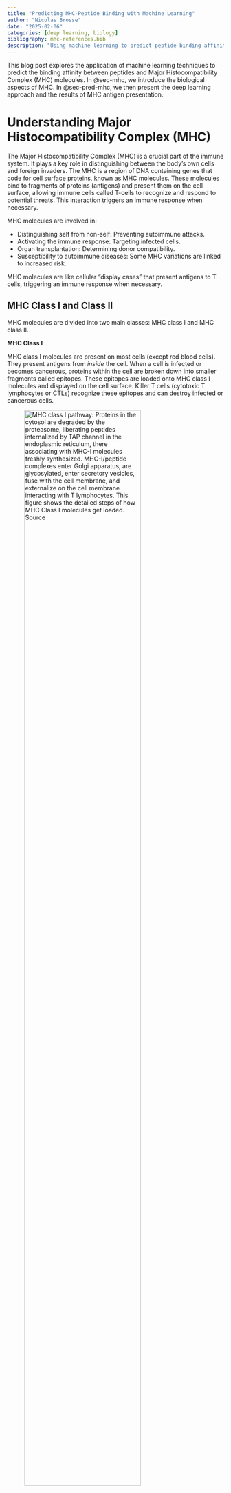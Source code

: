 ```yaml
---
title: "Predicting MHC-Peptide Binding with Machine Learning"
author: "Nicolas Brosse"
date: "2025-02-06"
categories: [deep learning, biology]
bibliography: mhc-references.bib
description: "Using machine learning to predict peptide binding affinity to Major Histocompatibility Complex (MHC) molecules."
---
```


This blog post explores the application of machine learning techniques to predict the binding affinity between peptides and Major Histocompatibility Complex (MHC) molecules. In @sec-mhc, we introduce the biological aspects of MHC. In @sec-pred-mhc, we then present the deep learning approach and the results of MHC antigen presentation.

# Understanding Major Histocompatibility Complex (MHC) {#sec-mhc}

The Major Histocompatibility Complex (MHC) is a crucial part of the immune system. It plays a key role in distinguishing between the body's own cells and foreign invaders. The MHC is a region of DNA containing genes that code for cell surface proteins, known as MHC molecules. These molecules bind to fragments of proteins (antigens) and present them on the cell surface, allowing immune cells called T-cells to recognize and respond to potential threats. This interaction triggers an immune response when necessary.

MHC molecules are involved in:

-   Distinguishing self from non-self: Preventing autoimmune attacks.
-   Activating the immune response: Targeting infected cells.
-   Organ transplantation: Determining donor compatibility.
-   Susceptibility to autoimmune diseases: Some MHC variations are linked to increased risk.

::: callout-note
MHC molecules are like cellular "display cases" that present antigens to T cells, triggering an immune response when necessary.
:::

## MHC Class I and Class II

MHC molecules are divided into two main classes: MHC class I and MHC class II.

**MHC Class I**

MHC class I molecules are present on most cells (except red blood cells). They present antigens from *inside* the cell. When a cell is infected or becomes cancerous, proteins within the cell are broken down into smaller fragments called epitopes. These epitopes are loaded onto MHC class I molecules and displayed on the cell surface. Killer T cells (cytotoxic T lymphocytes or CTLs) recognize these epitopes and can destroy infected or cancerous cells.

![MHC class I pathway: Proteins in the cytosol are degraded by the proteasome, liberating peptides internalized by TAP channel in the endoplasmic reticulum, there associating with MHC-I molecules freshly synthesized. MHC-I/peptide complexes enter Golgi apparatus, are glycosylated, enter secretory vesicles, fuse with the cell membrane, and externalize on the cell membrane interacting with T lymphocytes. This figure shows the detailed steps of how MHC Class I molecules get loaded. [Source](https://en.wikipedia.org/wiki/Major_histocompatibility_complex)](figures/MHC_Class_I_processing.png){width=80% #fig-mhc-class-I-pathway}

In humans, the main MHC class I molecules are HLA-A, HLA-B, and HLA-C (HLA stands for Human Leukocyte Antigen).

**MHC Class II**

MHC class II molecules are primarily found on specialized immune cells called antigen-presenting cells (APCs) like macrophages, dendritic cells, and B cells. They present antigens from *outside* the cell. APCs engulf foreign invaders and break them down into epitopes in a process called phagocytosis. These epitopes are loaded onto MHC class II molecules and displayed on the cell surface. Helper T cells recognize these epitopes and activate other immune cells to fight the infection. These Helper T cells have receptors that specifically bind to MHC Class II molecules. If a helper T cell recognizes a foreign epitope presented by MHC class II, it becomes activated and starts to coordinate the immune response. It releases chemical signals (cytokines) that help other immune cells, like B cells and killer T cells, to fight off the infection.

![This diagram shows how MHC class I molecules present antigens from inside the cell to cytotoxic T cells (CD8+), leading to the destruction of infected cells. Notice how the antigen is processed inside the cell and then presented on the cell surface. On the contrary, MHC class II molecules present antigens from *outside* the cell to helper T cells (CD4+), which then activate other immune cells. Notice how this differs from MHC class I, which presents antigens from inside the cell.[@antunes2018]](figures/Schematic-view-of-the-role-of-MHCs-in-T-cell-activation-Class-I-Major-Histocompatibility_W640.jpg){#fig-schematic-view-MHC-T-cell}

![Molecular structures of class I and class II MHCs. Molecular representation of a class I MHC (A, C) and a class II MHC (B, D). The upper panel shows a top view, while the bottom panel shows a cross section side-view of the binding clefts. Note that the binding cleft of a class I receptor is deeper, with "closed" extremities, while the class II cleft is shallower, with open extremities. The pockets involved in binding primary "anchor" residues are indicated. Together, structural differences in the shape of the cleft and the location of binding pockets have an impact on the overall conformation of bound ligands (e.g., peptides tend to adopt bulged conformations when bound to class I, and more linear conformations when bound to class II). [@antunes2018]](figures/Molecular-structures-of-class-I-and-class-II-MHCs-Molecular-representation-of-a-class-I_W640.jpg){#fig-mol-structures-I-II-MHC}

In humans, the main MHC class II molecules are HLA-DP, HLA-DQ, and HLA-DR.

**Human Leukocyte Antigens (HLA)**

In humans, MHC molecules are called Human Leukocyte Antigens (HLAs). The genes for HLA proteins are located within the MHC region on chromosome 6.

HLAs are important for:

-   Organ transplantation: HLA matching is crucial to prevent organ rejection.
-   Autoimmune diseases: Certain HLA types are associated with increased risk of autoimmune diseases.
-   Drug responses: HLA variations can influence how individuals respond to certain medications.
-   Evolutionary advantage: HLA diversity is important for population survival against various pathogens.

![Codominant expression of HLA genes. Each person inherits HLA genes from both parents, resulting in the expression of multiple HLA types. This increases the diversity of antigens that can be presented. [Source](https://en.wikipedia.org/wiki/Major_histocompatibility_complex)](figures/MHC_expression.png){#fig-codominant-expr-HLA fig-alt="Codominant expression of HLA genes"}

**MHC Diversity**

The MHC is highly diverse, with many different versions (alleles) of each MHC gene. This diversity is essential because different MHC molecules bind to different peptides. A diverse population is more likely to have individuals who can present antigens from new pathogens, ensuring better survival chances for the species.

## Datasets

The [IPD-IMGT/HLA Database](https://www.ebi.ac.uk/ipd/imgt/hla/download/) is a specialized resource focusing on the sequences of the human major histocompatibility complex (MHC) or human leukocyte antigen (HLA) system. It provides comprehensive information about HLA alleles, including their sequences, nomenclature, and associated metadata. This database is crucial for researchers in immunology, transplantation, and vaccine development, as accurate HLA typing is essential for understanding immune responses and predicting transplant compatibility. The [IEDB (Immune Epitope Database)](https://www.iedb.org/home_v3.php) is a widely used resource for curated experimental data on immune epitopes. It catalogs epitopes recognized by T cells and B cells in various diseases and conditions. The IEDB facilitates research in epitope discovery, vaccine design, and understanding immune recognition, offering tools and data for analyzing and predicting immune responses.

# Predicting MHC Binding: A Machine Learning Approach {#sec-pred-mhc}

## Relevance to Machine Learning

The interaction between an MHC molecule and a peptide is highly dependent on the amino acid sequence of the peptide and the specific type of MHC molecule. This sequence-structure-function relationship makes MHC-peptide binding prediction a suitable problem for machine learning. Experimental data on MHC-peptide binding affinities, though sometimes sparse, is available for training and evaluating predictive models. The high polymorphism of MHC genes, with numerous variants (alleles) existing in the population, adds complexity and motivates the development of specific prediction models.

**Key MHC Concepts:**

-   MHC Class I and Class II: The two main classes of MHC molecules.
-   Epitope: The specific part of the peptide recognized by the T cell receptor.
-   Polymorphism: The existence of multiple versions (alleles) of MHC genes within a population. Different MHC alleles bind to different sets of peptides.
-   Binding Affinity: The strength of the interaction between an MHC molecule and a peptide. Often measured experimentally, it serves as the target variable for many machine learning models.

**Machine Learning Approaches**

MHC-peptide binding prediction aims to develop models that accurately predict the binding affinity between a given peptide sequence and a specific MHC allele. This can be framed as a regression or classification task.

-   **Input:** Peptide sequence, MHC allele (represented as a sequence or encoding).
-   **Output:** Binding affinity (e.g., IC50 value, Kd value) or a binary label (binder/non-binder).

Feature engineering and model selection are crucial for building effective predictors. Common approaches include:

-   **Sequence-based Features:** Amino acid composition, n-grams, physicochemical properties.
-   **Structure-based Features:** (If available) Information about the 3D structure of the MHC-peptide complex.
-   **MHC Allele Encoding:** Techniques such as one-hot encoding, amino acid embeddings, or other methods to represent the MHC allele sequence.
-   **Machine Learning Algorithms:** Linear regression, Support Vector Machines (SVMs), Random Forests, Neural Networks (including Convolutional Neural Networks and Transformers).

## Project Overview

::: callout-note
The code is available at [https://github.com/nbrosse/mhcpred](https://github.com/nbrosse/mhcpred).
:::

The goal of this project is to build a machine learning classifier that predicts whether a given peptide will be presented by a specific MHC class I protein, identified by its allele name. The data used for this project is derived from the training and evaluation data of NetMHCPan4.1 [@10.1093/nar/gkaa379], a well-established framework for MHC binding prediction. The data is split into training and testing sets, with the training data further divided into five folds for cross-validation.

The dataset contains a binary target variable, "hit" (1 if the peptide is presented by the MHC, 0 otherwise), and two features:

-   **"peptide"**: The amino acid sequence of the peptide. These short chains of amino acids are potential antigens that could be presented to the immune system.

-   **"allele"**: The name of the MHC class I allele. MHC molecules are highly polymorphic, meaning there are many different versions (alleles) within the human population. Each allele has a slightly different binding groove, affecting which peptides it can bind and present. You can find details on the naming convention [here (nomenclature)](https://hla.alleles.org/nomenclature/naming.html).

::: callout-note
Predicting MHC antigen presentation is a complex field. This project provides a simplified introduction to the problem. For a more in-depth understanding, we recommend exploring *NetMHCPan* [@10.1093/nar/gkaa379] and *MHCflurry* [@2020mhcflurry] and the references cited within those publications. Note that the specific data used in this project is derived from NetMHCPan4.1 but must remain private.
:::

We begin with Exploratory Data Analysis (EDA) to understand the characteristics of our data.

{{< embed notebooks/_EDA.ipynb echo=true >}}

### Using MHCflurry Pretrained Models for Prediction

We leverage the [mhcflurry package](https://github.com/openvax/mhcflurry) to build our classifier. MHCflurry is a tool specifically designed for MHC binding affinity prediction. See also the associated paper [@2020mhcflurry]. MHCflurry is a software package focused on predicting how strongly peptides bind to MHC class I molecules. It's based on machine learning models trained on a large dataset of experimentally measured peptide-MHC binding affinities. The current version uses neural networks trained with a mix of binding affinity and mass spectrometry data (ligand presentation).

We use the Binding Affinity pretrained model from mhcflurry to predict the binding affinity of peptides to MHC class I molecules using `Class1AffinityPredictor`. The following code assumes you have installed `mhcflurry` and downloaded the required pretrained models.

```bash
mhcflurry-downloads fetch models_class1_presentation
python scripts/mhcflurry_benchmark.py
```

```python
def predict_with_mhcflurry() -> pd.DataFrame:
    predictor = Class1AffinityPredictor.load()
    df_test = get_test_data()
    mhcflurry_predictions = predictor.predict_to_dataframe(
        peptides=df_test.peptide.values,
        alleles=df_test.allele.values,
        allele=None,
    )
    df = pd.merge(df_test, mhcflurry_predictions, on=["allele", "peptide"], how="left")
    df.to_csv(str(output_path / "mhcflurry_predictions.csv"), index=False)
    return df
```

The output is of the form:

| peptide       | hit   | allele      |   prediction |   prediction_low |   prediction_high |   prediction_percentile |
|:--------------|:------|:------------|-------------:|-----------------:|------------------:|------------------------:|
| AAPATRAAL     | True  | HLA-B*35:03 |      94.297  |          59.902  |           144.624 |                   0.205 |
| AAPSAAREL     | True  | HLA-B*35:03 |     116.19   |          79.847  |           169.241 |                   0.262 |
| AEISQIHQSVTD  | True  | HLA-B*35:03 |   26103.26   |        22695.389  |         28415     |                  15.739 |
| ALEEQLQQIRAE  | True  | HLA-B*35:03 |   24797.131  |        19988.967  |         28062.65  |                  13.571 |
| AQDPLLLQM     | True  | HLA-B*35:03 |    2164.336  |          745.888  |          5390.727 |                   1.413 |
| ASAPPGPPA     | True  | HLA-B*35:03 |    1398.729  |          387.675  |          3293.692 |                   1.157 |
| DAHKGVAL      | True  | HLA-B*35:03 |      84.315  |          54.736  |           133.899 |                   0.175 |
| DNPIQTVSL     | True  | HLA-B*35:03 |    1386.767  |          565.122  |          3667.21  |                   1.151 |
| DPEAFLVQI     | True  | HLA-B*35:03 |     245.485  |          133.986  |           394.752 |                   0.484 |


The first 3 columns come from the test dataset.

*   **peptide**: The amino acid sequence of the peptide being evaluated.
*   **hit**: The ground truth, a boolean value indicating whether the peptide is known to be presented by the given MHC allele (`True`) or not (`False`).
*   **allele**: The name of the MHC class I allele being considered.

The following columns are added by the binding affinity predictions:

*   **prediction**: The raw prediction score from the MHCflurry model. Higher values generally indicate a stronger predicted binding affinity. These values are not directly interpretable in isolation.
*   **prediction_low/prediction_high**: These represent the lower and upper bounds of a 95% confidence interval around the `prediction` value. They provide an estimate of the uncertainty associated with the prediction.
*   **prediction_percentile**: This is the most useful column for interpreting the results. It represents the percentile rank of the `prediction` score compared to a background distribution of scores for random peptides. A lower percentile indicates a stronger predicted binding affinity. For example, a percentile of 1.0 means that the predicted score is in the top 1% of all possible scores.

The uncertainty estimation comes from the ensemble of neural networks used for the prediction. A percentile threshold (e.g., 2%) is commonly used to determine whether a peptide is likely to bind (lower is better).

### Prediction: Fitting a `Class1BinaryNeuralNetwork`

We now fit a `Class1BinaryNeuralNetwork` on the training dataset. The code is available at [https://github.com/nbrosse/mhcpred](https://github.com/nbrosse/mhcpred).

Here's a glimpse of the training data structure:

| peptide      | allele      | hit   |
|:-------------|:------------|:------|
| YFPLAPFNQL   | HLA-C*14:02 | True  |
| KESKINQVF    | HLA-B*44:02 | True  |
| QPHDPLVPLSA  | HLA-B*54:01 | True  |
| RTIADSLINSF   | HLA-B*57:03 | True  |

Challenges arise in encoding the peptide and allele sequences for use in a neural network. Peptides have variable lengths, and alleles are represented by their names.

The `MHCFlurry` package provides a mapping between alleles and their corresponding MHC molecule sequences within the `allele_sequences.csv` file. This mapping is crucial for encoding the alleles.

| Allele      | Sequence                                  |
|:------------|:------------------------------------------|
| HLA-A*01:01 | YFAMYQENMAHTDANTLYGIIYDRDYTWVARVYRGYA    |
| HLA-A*01:02 | YSAMYQENMAHTDANTLYGIIYDRDYTWVARVYRGYA    |
| HLA-A*01:03 | YFAMYQENMAHTDANTLYGIMYDRDYTWVARVYRGYA    |
| HLA-A*01:04 | YFAMYQENMAHTDANTLYGIIYDRDYTWVARVYRGYX    |
| HLA-A*01:06 | YFAMYQENMAHTDANTLYGIIYDRDYTWVALAYRGYA    |

First, we import necessary libraries. We also import components from our own `mhcpred` library, which contains the neural network architecture and data loading functions.

```python
import pickle
from pathlib import Path
from typing import Iterator

import numpy as np
import pandas as pd
from mhcflurry.allele_encoding import AlleleEncoding
from mhcflurry.encodable_sequences import EncodableSequences
from sklearn.model_selection import train_test_split

from mhcpred.class1_binary_nn import Class1BinaryNeuralNetwork
from mhcpred.config import settings
from mhcpred.data import get_test_data, get_train_data
from mhcpred.hyperparameters import base_hyperparameters
```

We load the allele sequences, training data, and test data using helper functions. The allele sequences are crucial for encoding the MHC alleles.

```python
allele_sequences = pd.read_csv(
    str(data_path / "allele_sequences.csv"), index_col=0
).iloc[:, 0]

df_total_train = get_train_data()
df_test = get_test_data()
```

We determine the alleles present in our data and filter the loaded allele sequences to only include those we'll be using.

```python
alleles_in_use = set(df_total_train.allele).union(set(df_test.allele))
allele_sequences_in_use = allele_sequences[allele_sequences.index.isin(alleles_in_use)]
```

The [`AlleleEncoding` class](https://github.com/openvax/mhcflurry/blob/8e9f35381a476362ca41cb71eb0a90f6573fe4b3/mhcflurry/allele_encoding.py) is designed to cache encodings for a sequence of alleles. It maps allele names to integer indices and sequences, allowing consistent use of these mappings, especially as inputs to neural networks. The [`EncodableSequences` class](https://github.com/openvax/mhcflurry/blob/8e9f35381a476362ca41cb71eb0a90f6573fe4b3/mhcflurry/encodable_sequences.py) is used to encode variable-length peptides into fixed-size numerical matrices. It caches various encodings of a list of sequences and provides methods to encode these sequences into fixed-length categorical or vector representations.

We also split the training data into training and validation sets using `train_test_split` from `sklearn`. Stratified splitting ensures the class balance is maintained across the training and validation sets. The validation data is also preprocessed by encoding the peptides and alleles.

```python
allele_encoding = AlleleEncoding(
    alleles=allele_sequences_in_use.index.values,
    allele_to_sequence=allele_sequences_in_use.to_dict(),
)

df_train, df_val = train_test_split(
    df_total_train, test_size=0.1, shuffle=True, stratify=df_total_train.hit.values
)

val_peptides = EncodableSequences(df_val.peptide.values)
val_alleles = AlleleEncoding(
    alleles=df_val.allele.values,
    allele_to_sequence=allele_sequences_in_use.to_dict(),
)
```

`AlleleEncoding` provides a robust and efficient way to manage and encode allele sequences. It handles the complexities of mapping allele names to indices, storing and padding sequences, and providing different encoding options. The `AlleleEncoding` class manages allele sequences efficiently:

1. **Allele Universe vs. Used Alleles:** The class distinguishes between two sets of alleles:
  * **Allele Universe:** The complete set of alleles the system *knows* about. This is defined by the `allele_to_sequence` dictionary, mapping allele names to their amino acid sequences.
  * **Used Alleles:** The specific set of alleles used in a particular analysis or task. This is provided as a list when creating an `AlleleEncoding` instance.

2. **`allele_to_index` Mapping:** A dictionary (`self.allele_to_index`) is created to map each allele in the *universe* to a unique integer index. This includes a special index for `None` values, often used as padding. This mapping ensures consistency: the same allele always gets the same index.

3. **Sequence Storage (`self.sequences`):** The amino acid sequences for all alleles in the *universe* are stored in a Pandas Series (`self.sequences`). Critically, these sequences are padded to the same length using "X" characters. This padding is essential for creating fixed-length numerical representations, which many machine learning models require.

4. **Borrowing (`borrow_from`):** The `borrow_from` parameter allows you to create a new `AlleleEncoding` instance that *inherits* the allele universe and mappings from an existing instance. This is a powerful way to ensure consistency across different parts of your code. You don't have to redefine the `allele_to_sequence` mapping every time.

5. **Encoding:** The class provides methods to encode the allele sequences into numerical matrices, suitable for machine learning.
  * `allele_representations(encoding_name)`: Encodes the *entire allele universe*. This is useful for pre-calculating encodings for all known alleles.
  * `fixed_length_vector_encoded_sequences(encoding_name)`: Encodes the *used alleles* (the subset provided when the object was initialized). This uses the pre-calculated encodings from `allele_representations` and selects only the encodings for the alleles in `self.alleles`, in the correct order. This gives you a matrix where each row represents an allele sequence.

6. **Encoding Methods (`encoding_name`):** The type of encoding can be specified using the `encoding_name` parameter. Common options include "BLOSUM62" (a substitution matrix) and "one-hot" encoding.

BLOSUM62 (Blocks Substitution Matrix) is a widely used substitution matrix in bioinformatics. It represents the likelihood of one amino acid being substituted for another during evolution. The matrix assigns a score to each pair of amino acids, reflecting their similarity. Higher scores indicate a higher probability of substitution (or that the two amino acids are more similar). Negative scores indicate substitutions that are less likely or even unfavorable.

The `AlleleEncoding` class uses BLOSUM62 to convert amino acid sequences into numerical representations. Each amino acid in the sequence is replaced by a vector of 21 numbers (20 amino acids + the "X" character). Each of these 21 numbers is the BLOSUM62 score between the amino acid in the sequence and the amino acid represented by the position in the 21-element vector.

1. **Amino Acid Indexing:** First, each amino acid is converted to an index. There's a mapping from amino acid letter to index.

2. **BLOSUM62 Lookup:** For each amino acid in the sequence, the code looks up its corresponding row in the BLOSUM62 matrix. This row represents the similarity scores between that amino acid and all other amino acids (and 'X').

3. **Vector Representation:** The row from the BLOSUM62 matrix becomes the vector representation of that amino acid. So, "M" would be represented by a vector of 21 numbers (the scores of M with every other amino acid and X), and "A" would also be represented by its own 21-number vector.

4. **Sequence Encoding:** The encoded sequence becomes a matrix. If the original sequence was of length *n*, the encoded sequence is now an *n* x 21 matrix.

The `train_data_iterator` function is a generator that yields batches of training data. This function also handles filtering of alleles that might be present in the training data but not in the `allele_sequences` data to handle potential data inconsistencies.

```python
def train_data_iterator(
    df_train: pd.DataFrame,
    train_allele_encoding: AlleleEncoding,
    batch_size: int = 1024,
) -> Iterator[tuple[AlleleEncoding, EncodableSequences, np.ndarray]]:
    """
    This function creates a data generator for training the neural network.
    It iterates over the training data in batches and yields tuples of 
    (allele_encoding, peptide_sequences, labels).  It also handles filtering
    of alleles not found in the initial allele encoding.
    """
    # Get unique alleles in the training set.
    alleles = df_train.allele.unique()
    # Filter alleles to keep only those for which sequences are available.
    usable_alleles = [
        c for c in alleles if c in train_allele_encoding.allele_to_sequence
    ]
    print("Using %d / %d alleles" % (len(usable_alleles), len(alleles)))
    print(
        "Skipped alleles: ",
        [c for c in alleles if c not in train_allele_encoding.allele_to_sequence],
    )
    df_train = df_train.query("allele in @usable_alleles")

    # Calculate the number of batches.
    n_splits = np.ceil(len(df_train) / batch_size)

    # Infinite loop to allow for multiple epochs.
    while True:
        # Split the training data into batches.
        epoch_dfs = np.array_split(df_train.copy(), n_splits)
        for k, df in enumerate(epoch_dfs):
            if len(df) == 0:
                continue
            # Encode peptides and alleles for the current batch.
            encodable_peptides = EncodableSequences(df.peptide.values)
            allele_encoding = AlleleEncoding(
                alleles=df.allele.values,
                borrow_from=train_allele_encoding,  # Reuse encoding from main allele_encoding
            )
            # Yield the encoded data and labels (hit column).
            yield (allele_encoding, encodable_peptides, df.hit.values)
```

The neural network model is initialized using the `Class1BinaryNeuralNetwork` class. Base hyperparameters are used for initialization. The model is then trained using the `fit_generator` method. This method takes the training data generator, validation data, and other parameters like the number of epochs and steps per epoch.  The `steps_per_epoch` is calculated based on the training data size and batch size.

```python
model = Class1BinaryNeuralNetwork(**base_hyperparameters)
steps_per_epoch = np.ceil(len(df_train) / batch_size)
batch_size = 1024  # Define batch_size here

train_generator = train_data_iterator(df_train, allele_encoding, batch_size) #create the generator

model.fit_generator(
    generator=train_generator,
    validation_peptide_encoding=val_peptides,
    validation_affinities=df_val.hit.values,
    validation_allele_encoding=val_alleles,
    validation_inequalities=None,
    validation_output_indices=None,
    steps_per_epoch=steps_per_epoch,
    epochs=2,
)
```

The `Class1BinaryNeuralNetwork` neural network takes two inputs:

*   **Allele:** A single input representing the MHC allele.
*   **Peptide:** A sequence of 45 amino acids represented as a 21-dimensional vector for each amino acid (likely using BLOSUM62 encoding or a similar technique).

The network then processes these inputs through several layers:

1.  **Embedding Layer:** The allele input is passed through an embedding layer. This layer learns a 777-dimensional vector representation for each allele, capturing its key characteristics relevant to peptide binding.

2.  **Flatten Layers:** These layers reshape the input data. The peptide input, which is initially a 45x21 matrix, is flattened into a 945-element vector. Similarly, the 1x777 allele embedding is flattened into a 777-element vector. This prepares the data for the subsequent dense layers.

3.  **Concatenate Layer:** The flattened representations of the peptide and allele are combined into a single 1722-element vector. This crucial step merges the information from both inputs, allowing the network to learn the combined effect of allele and peptide on binding affinity.

4.  **Dense Layers:** These are fully connected layers. The first dense layer transforms the 1722-element vector into a 1024-element vector, and the second further reduces it to 512 elements. These layers learn complex non-linear relationships between the combined allele and peptide representation, extracting features crucial for predicting binding affinity.

5.  **Dropout Layers:** Dropout is a regularization technique. During training, these layers randomly "drop out" (ignore) a fraction of neurons. This prevents the network from overfitting to the training data and improves its ability to generalize to unseen data.

6.  **Output Layer:** The final dense layer has a single output neuron. This neuron outputs a single value, representing the predicted binding affinity between the given peptide and MHC allele. Since we're predicting a binary "hit" variable, a sigmoid activation function is used in this layer to output a probability between 0 and 1.

This architecture is designed to effectively learn the complex patterns governing MHC-peptide binding.

Finally, the trained model is used to make predictions on the test data. The test data is preprocessed in the same way as the training data, and the `predict` method of the model is used to generate predictions. These predictions are then added to the test dataframe and saved to a CSV file.

```python
test_peptides = df_test.peptide.values
test_allele_encoding = AlleleEncoding(
    alleles=df_test.allele.values,
    allele_to_sequence=allele_sequences_in_use.to_dict(),
)

predictions = model.predict(
    peptides=test_peptides,
    allele_encoding=test_allele_encoding,
)

df_test["predictions"] = predictions
df_test.to_csv(str(output_path / "mhcpred_predictions.csv"), index=False)
```

We evaluate the predictions of the two methods (mhcflurry and mhcpred) using standard binary classification metrics.

{{< embed notebooks/_metrics.ipynb echo=true >}}

# Conclusion

Major Histocompatibility Complex (MHC) molecules play a crucial role in the adaptive immune system by:

1. Presenting peptide fragments on cell surfaces
2. Enabling T-cells to detect foreign or abnormal proteins
3. Mediating immune responses against pathogens and cancer cells

In this analysis, we compared two approaches for MHC-I binding prediction:

- MHCflurry: An established prediction method using neural networks
- MHCpred: Our custom trained implementation using peptide and allele encodings

Both methods demonstrate capability in predicting peptide-MHC binding affinities. This project provides a simplified introduction to MHC binding prediction using machine learning. The field is complex and rapidly evolving, with many specialized tools and techniques available for more advanced analyses.